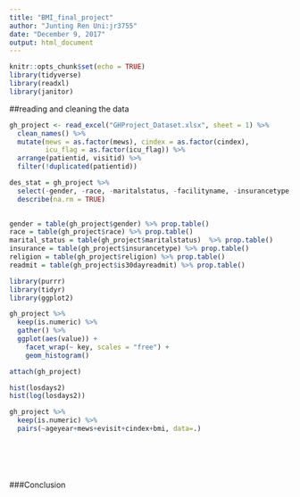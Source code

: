 ```yaml
---
title: "BMI_final_project"
author: "Junting Ren Uni:jr3755"
date: "December 9, 2017"
output: html_document
---
```


```r
knitr::opts_chunk$set(echo = TRUE)
library(tidyverse)
library(readxl)
library(janitor)
```

##reading and cleaning the data
```r
gh_project <- read_excel("GHProject_Dataset.xlsx", sheet = 1) %>% 
  clean_names() %>% 
  mutate(mews = as.factor(mews), cindex = as.factor(cindex), 
         icu_flag = as.factor(icu_flag)) %>% 
  arrange(patientid, visitid) %>% 
  filter(!duplicated(patientid))
```

```r
des_stat = gh_project %>%
  select(-gender, -race, -maritalstatus, -facilityname, -insurancetype, -facilityzip, -admitdtm, -religion, -postalcode, -is30dayreadmit, -patientid, -visitid) %>%
  describe(na.rm = TRUE)
  

gender = table(gh_project$gender) %>% prop.table()
race = table(gh_project$race) %>% prop.table()
marital_status = table(gh_project$maritalstatus)  %>% prop.table()
insurance = table(gh_project$insurancetype) %>% prop.table()
religion = table(gh_project$religion) %>% prop.table()
readmit = table(gh_project$is30dayreadmit) %>% prop.table()
```

```r
library(purrr)
library(tidyr)
library(ggplot2)

gh_project %>%
  keep(is.numeric) %>% 
  gather() %>% 
  ggplot(aes(value)) +
    facet_wrap(~ key, scales = "free") +
    geom_histogram()

attach(gh_project)

hist(losdays2)
hist(log(losdays2))

gh_project %>%
  keep(is.numeric) %>% 
  pairs(~ageyear+mews+evisit+cindex+bmi, data=.)

```

```r


```

```r


```


```r



```



```r


```



```r



```


###Conclusion